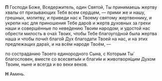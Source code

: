 **П** Господи Боже, Вседержитель, один Святой, Ты принимаешь жертву хвалы от призывающих Тебя всем сердцем, — прими же и нашу, грешных, молитву, и приведи нас к Твоему святому жертвеннику, и укрепи нас для приношения Тебе даро́в и жертв духовных за грехи наши и совершённые по неве́дению Твоим народом; и удостой нас обрести милость в оча́х Твоих, чтобы Тебе благоуго́дной была жертва наша и чтобы почи́л благо́й Дух благодати Твоей на нас, и на этих предлежащих дара́х, и на всём народе Твоём, —

по состраданию Твоего единородного Сына, с Которым Ты́ благословен, вместе со всесвяты́м и благи́м и животворя́щим Духом Твоим, ныне и всегда и во веки веков.

**Н** Аминь.
